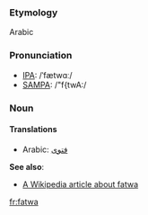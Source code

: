 ===Etymology===
Arabic
===Pronunciation===
*[[w:IPA|IPA]]: /ˈfætwɑː/
*[[w:SAMPA|SAMPA]]: /"f{twA:/
===Noun===
====Translations====
*Arabic: [[فتوى]]

'''See also''':
*[[w:Fatwa|A Wikipedia article about fatwa]]

[[fr:fatwa]]